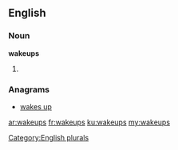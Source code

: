 ==English==

===Noun===
'''wakeups'''

# {{plural of|wakeup}}

===Anagrams===
* [[wakes up#English|wakes up]]

[[Category:English plurals]]

[[ar:wakeups]]
[[fr:wakeups]]
[[ku:wakeups]]
[[my:wakeups]]
